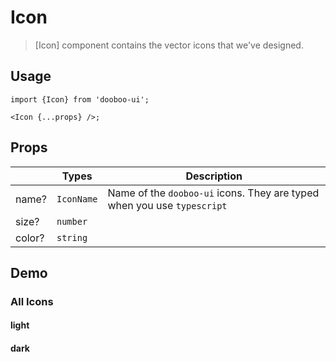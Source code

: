 
<Meta title="Components/Icon" />

# Icon

> [Icon] component contains the vector icons that we've designed.

## Usage

```tsx
import {Icon} from 'dooboo-ui';

<Icon {...props} />;
```

## Props

|        | Types      | Description                                                             |
| ------ | ---------- | ----------------------------------------------------------------------- |
| name?  | `IconName` | Name of the `dooboo-ui` icons. They are typed when you use `typescript` |
| size?  | `number`   |                                                                         |
| color? | `string`   |                                                                         |

## Demo

### All Icons

#### light

<Default themeType="light" />

#### dark

<Default themeType="dark" />
